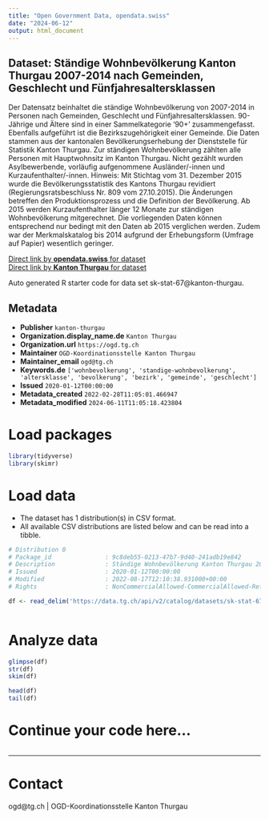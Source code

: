 ```yaml
---
title: "Open Government Data, opendata.swiss"
date: "2024-06-12"
output: html_document
---
```


## Dataset: Ständige Wohnbevölkerung Kanton Thurgau 2007-2014 nach Gemeinden, Geschlecht und Fünfjahresaltersklassen

Der Datensatz beinhaltet die ständige Wohnbevölkerung von 2007-2014 in Personen nach Gemeinden, Geschlecht und Fünfjahresaltersklassen. 90-Jährige und Ältere sind in einer
Sammelkategorie '90+' zusammengefasst. Ebenfalls aufgeführt ist die
Bezirkszugehörigkeit einer Gemeinde.
Die Daten stammen aus der kantonalen Bevölkerungserhebung der Dienststelle für Statistik Kanton Thurgau.
Zur ständigen Wohnbevölkerung zählten alle Personen mit Hauptwohnsitz im Kanton Thurgau. Nicht gezählt wurden Asylbewerbende, vorläufig aufgenommene Ausländer/-innen und Kurzaufenthalter/-innen. Hinweis: Mit Stichtag vom 31. Dezember 2015 wurde die Bevölkerungsstatistik des Kantons Thurgau revidiert
(Regierungsratsbeschluss Nr. 809 vom 27.10.2015). Die Änderungen betreffen den Produktionsprozess und die Definition der Bevölkerung. Ab 2015 werden Kurzaufenthalter länger 12 Monate zur ständigen Wohnbevölkerung mitgerechnet.
Die vorliegenden Daten können entsprechend nur bedingt mit den Daten ab 2015 verglichen werden. Zudem war der Merkmalskatalog bis 2014 aufgrund der Erhebungsform (Umfrage auf Papier) wesentlich geringer.

[Direct link by **opendata.swiss** for dataset](https://opendata.swiss/de/dataset/standige-wohnbevolkerung-kanton-thurgau-2007-2014-nach-gemeinden-geschlecht-und-funfjahresalter)<br>
[Direct link by **Kanton Thurgau** for dataset](https://data.tg.ch/explore/dataset/sk-stat-67/)

Auto generated R starter code for data set sk-stat-67@kanton-thurgau.

## Metadata

- **Publisher** `kanton-thurgau`
- **Organization.display_name.de** `Kanton Thurgau`
- **Organization.url** `https://ogd.tg.ch`
- **Maintainer** `OGD-Koordinationsstelle Kanton Thurgau`
- **Maintainer_email** `ogd@tg.ch`
- **Keywords.de** `['wohnbevolkerung', 'standige-wohnbevolkerung', 'altersklasse', 'bevolkerung', 'bezirk', 'gemeinde', 'geschlecht']`
- **Issued** `2020-01-12T00:00:00`
- **Metadata_created** `2022-02-28T11:05:01.466947`
- **Metadata_modified** `2024-06-11T11:05:18.423804`


# Load packages

```r

library(tidyverse)
library(skimr)

```

# Load data

-   The dataset has 1 distribution(s) in CSV format.
-   All available CSV distributions are listed below and can be read into a tibble.

```r

# Distribution 0
# Package_id               : 9c8deb55-0213-47b7-9d40-241adb19e842
# Description              : Ständige Wohnbevölkerung Kanton Thurgau 2007-2014 nach Gemeinden, Geschlecht und Fünfjahresaltersklassen (csv)
# Issued                   : 2020-01-12T00:00:00
# Modified                 : 2022-08-17T12:10:38.931000+00:00
# Rights                   : NonCommercialAllowed-CommercialAllowed-ReferenceRequired

df <- read_delim('https://data.tg.ch/api/v2/catalog/datasets/sk-stat-67/exports/csv')



```

# Analyze data

```r

glimpse(df)
str(df)
skim(df)

head(df)
tail(df)

```

# Continue your code here...

```r

```

------------------------------------------------------------------------

# Contact

ogd@tg.ch | OGD-Koordinationsstelle Kanton Thurgau
